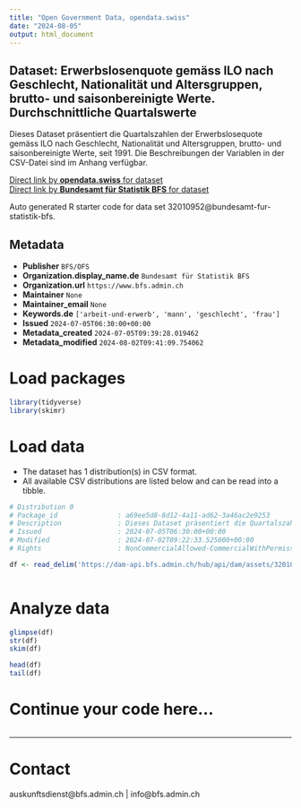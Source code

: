 ```yaml
---
title: "Open Government Data, opendata.swiss"
date: "2024-08-05"
output: html_document
---
```


## Dataset: Erwerbslosenquote gemäss ILO nach Geschlecht, Nationalität und Altersgruppen, brutto- und saisonbereinigte Werte. Durchschnittliche Quartalswerte

Dieses Dataset präsentiert die Quartalszahlen der Erwerbslosequote gemäss ILO nach Geschlecht, Nationalität und Altersgruppen, brutto- und saisonbereinigte Werte, seit 1991. Die Beschreibungen der Variablen in der CSV-Datei sind im Anhang verfügbar.

[Direct link by **opendata.swiss** for dataset](https://opendata.swiss/de/dataset/erwerbslosenquote-gemass-ilo-nach-geschlecht-nationalitat-und-altersgruppen-brutto-und-saisonbe12)<br>
[Direct link by **Bundesamt für Statistik BFS** for dataset](https://www.bfs.admin.ch/asset/de/ts-x-03.03.01.03b)

Auto generated R starter code for data set 32010952@bundesamt-fur-statistik-bfs.

## Metadata

- **Publisher** `BFS/OFS`
- **Organization.display_name.de** `Bundesamt für Statistik BFS`
- **Organization.url** `https://www.bfs.admin.ch`
- **Maintainer** `None`
- **Maintainer_email** `None`
- **Keywords.de** `['arbeit-und-erwerb', 'mann', 'geschlecht', 'frau']`
- **Issued** `2024-07-05T06:30:00+00:00`
- **Metadata_created** `2024-07-05T09:39:28.019462`
- **Metadata_modified** `2024-08-02T09:41:09.754062`


# Load packages

```r

library(tidyverse)
library(skimr)

```

# Load data

-   The dataset has 1 distribution(s) in CSV format.
-   All available CSV distributions are listed below and can be read into a tibble.

```r

# Distribution 0
# Package_id               : a69ee5d8-8d12-4a11-ad62-3a46ac2e9253
# Description              : Dieses Dataset präsentiert die Quartalszahlen der Erwerbslosequote gemäss ILO nach Geschlecht, Nationalität und Altersgruppen, brutto- und saisonbereinigte Werte, seit 1991. Die Beschreibungen der Variablen in der CSV-Datei sind im Anhang verfügbar.
# Issued                   : 2024-07-05T06:30:00+00:00
# Modified                 : 2024-07-02T09:22:33.525000+00:00
# Rights                   : NonCommercialAllowed-CommercialWithPermission-ReferenceRequired

df <- read_delim('https://dam-api.bfs.admin.ch/hub/api/dam/assets/32010961/master')



```

# Analyze data

```r

glimpse(df)
str(df)
skim(df)

head(df)
tail(df)

```

# Continue your code here...

```r

```

------------------------------------------------------------------------

# Contact

auskunftsdienst@bfs.admin.ch | info@bfs.admin.ch
